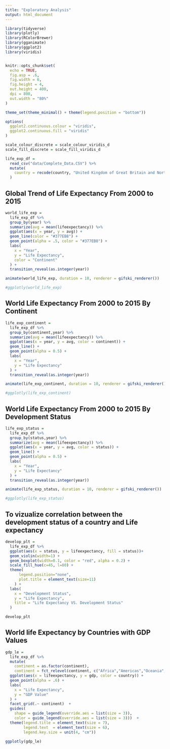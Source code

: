 ```yaml
---
title: "Exploratory Analysis"
output: html_document
---
```


```r
library(tidyverse)
library(plotly)
library(RColorBrewer)
library(gganimate)
library(ggplot2)
library(viridis)


knitr::opts_chunk$set(
  echo = TRUE,
  fig.asp = .6,
  fig.width = 6,
  fig.height = 4,
  out.height = 400,
  dpi = 800,
  out.width = "80%"
)

theme_set(theme_minimal() + theme(legend.position = "bottom"))

options(
  ggplot2.continuous.colour = "viridis",
  ggplot2.continuous.fill = "viridis"
)

scale_colour_discrete = scale_colour_viridis_d
scale_fill_discrete = scale_fill_viridis_d
```


```r
life_exp_df = 
  read_csv("data/Complete_Data.CSV") %>% 
  mutate(
    country = recode(country, "United Kingdom of Great Britain and Northern Ireland" = "United Kingdom")
  )
```

## Global Trend of Life Expectancy From 2000 to 2015

```r
world_life_exp =
  life_exp_df %>% 
  group_by(year) %>% 
  summarize(avg = mean(lifeexpectancy)) %>% 
  ggplot(aes(x = year, y = avg)) +
  geom_line(color = "#377EB8") +
  geom_point(alpha = .5, color = "#377EB8") +
  labs(
    x = "Year",
    y = "Life Expectancy",
    color = "Continent"
  ) +
  transition_reveal(as.integer(year))

animate(world_life_exp, duration = 10, renderer = gifski_renderer())

#ggplotly(world_life_exp)
```

## World Life Expectancy From 2000 to 2015 By Continent


```r
life_exp_continent =
  life_exp_df %>%
  group_by(continent,year) %>% 
  summarize(avg = mean(lifeexpectancy)) %>% 
  ggplot(aes(x = year, y = avg, color = continent)) +
  geom_line() +
  geom_point(alpha = 0.5) +
  labs(
    x = "Year",
    y = "Life Expectancy"
  ) +
  transition_reveal(as.integer(year))

animate(life_exp_continent, duration = 10, renderer = gifski_renderer())

#ggplotly(life_exp_continent)
```

## World Life Expectancy From 2000 to 2015 By Development Status

```r
life_exp_status =
  life_exp_df %>%
  group_by(status,year) %>% 
  summarize(avg = mean(lifeexpectancy)) %>% 
  ggplot(aes(x = year, y = avg, color = status)) +
  geom_line() +
  geom_point(alpha = 0.5) +
  labs(
    x = "Year",
    y = "Life Expectancy"
  ) +
  transition_reveal(as.integer(year))

animate(life_exp_status, duration = 10, renderer = gifski_renderer())

#ggplotly(life_exp_status)
```

## To vizualize correlation between the development status of a country and Life expectancy

```r
develop_plt = 
  life_exp_df %>% 
  ggplot(aes(x = status, y = lifeexpectancy, fill = status))+
  geom_violin(width=1) +
  geom_boxplot(width=0.1, color = "red", alpha = 0.2) +
  scale_fill_hue(c=45, l=80) +
  theme(
      legend.position="none",
      plot.title = element_text(size=11)
    ) +
  labs(
    x = "Development Status",
    y = "Life Expectancy",
    title = "Life Expectancy VS. Development Status"
  ) 

develop_plt
```

## World life Expectancy by Countries with GDP Values

```r
gdp_le =
  life_exp_df %>%
  mutate(
    continent = as.factor(continent),
    continent = fct_relevel(continent, c("Africa","Americas","Oceania","Asia", "Europe"))) %>% 
  ggplot(aes(x = lifeexpectancy, y = gdp, color = country)) +
  geom_point(alpha = .6) +
  labs(
    x = "Life Expectancy",
    y = "GDP Value"
  ) +
  facet_grid(.~ continent)  +
  guides(
    shape = guide_legend(override.aes = list(size = 3)),
    color = guide_legend(override.aes = list(size = 3)))  +
  theme(legend.title = element_text(size = 7), 
        legend.text  = element_text(size = 6),
        legend.key.size = unit(4, "cm"))

ggplotly(gdp_le)

```

